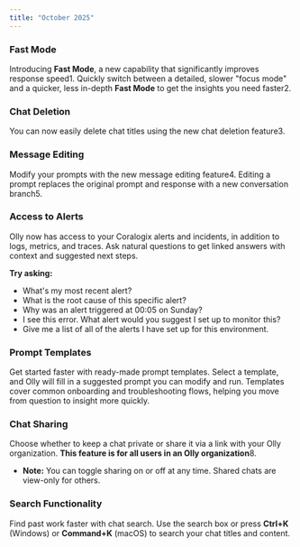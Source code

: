 ```yaml
---
title: "October 2025"
---
```


### **Fast Mode**

Introducing **Fast Mode**, a new capability that significantly improves response speed1. Quickly switch between a detailed, slower "focus mode" and a quicker, less in-depth **Fast Mode** to get the insights you need faster2.

### **Chat Deletion**

You can now easily delete chat titles using the new chat deletion feature3.

### **Message Editing**

Modify your prompts with the new message editing feature4. Editing a prompt replaces the original prompt and response with a new conversation branch5.

### **Access to Alerts**

Olly now has access to your Coralogix alerts and incidents, in addition to logs, metrics, and traces. Ask natural questions to get linked answers with context and suggested next steps.

**Try asking:**

- What's my most recent alert?
- What is the root cause of this specific alert?
- Why was an alert triggered at 00:05 on Sunday?
- I see this error. What alert would you suggest I set up to monitor this?
- Give me a list of all of the alerts I have set up for this environment.

### **Prompt Templates**

Get started faster with ready-made prompt templates. Select a template, and Olly will fill in a suggested prompt you can modify and run. Templates cover common onboarding and troubleshooting flows, helping you move from question to insight more quickly.

### **Chat Sharing**

Choose whether to keep a chat private or share it via a link with your Olly organization. **This feature is for all users in an Olly organization**8.

- **Note:** You can toggle sharing on or off at any time. Shared chats are view-only for others.

### **Search Functionality**

Find past work faster with chat search. Use the search box or press **Ctrl+K** (Windows) or **Command+K** (macOS) to search your chat titles and content.